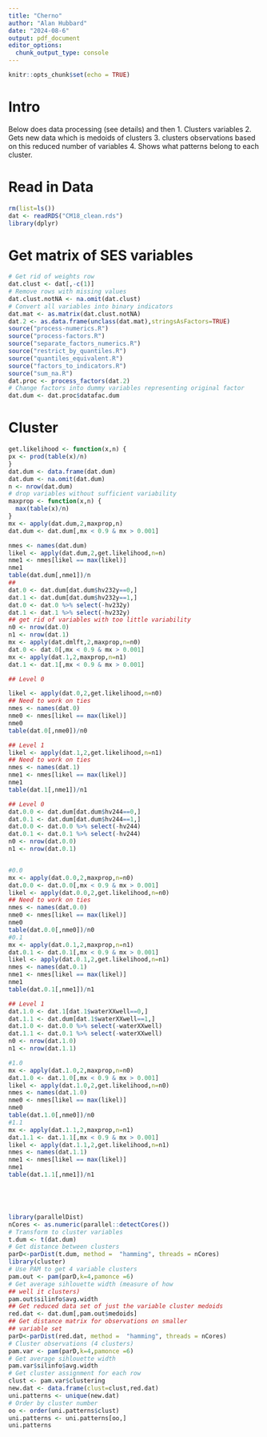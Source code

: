 ```yaml
---
title: "Cherno"
author: "Alan Hubbard"
date: "2024-08-6"
output: pdf_document
editor_options: 
  chunk_output_type: console
---
```


```r
knitr::opts_chunk$set(echo = TRUE)
```

# Intro
Below does data processing (see details) and then 
1. Clusters variables
2. Gets new data which is medoids of clusters
3. clusters observations based on this reduced number of variables
4. Shows what patterns belong to each cluster.




# Read in Data
```r
rm(list=ls())
dat <- readRDS("CM18_clean.rds")
library(dplyr)

```
# Get matrix of SES variables

```r
# Get rid of weights row
dat.clust <- dat[,-c(1)]
# Remove rows with missing values
dat.clust.notNA <- na.omit(dat.clust)
# Convert all variables into binary indicators
dat.mat <- as.matrix(dat.clust.notNA)
dat.2 <- as.data.frame(unclass(dat.mat),stringsAsFactors=TRUE)
source("process-numerics.R")
source("process-factors.R")
source("separate_factors_numerics.R")
source("restrict_by_quantiles.R")
source("quantiles_equivalent.R")
source("factors_to_indicators.R")
source("sum_na.R")
dat.proc <- process_factors(dat.2)
# Change factors into dummy variables representing original factor
dat.dum <- dat.proc$datafac.dum
```


# Cluster

```r
get.likelihood <- function(x,n) {
px <- prod(table(x)/n)
}
dat.dum <- data.frame(dat.dum)
dat.dum <- na.omit(dat.dum)
n <- nrow(dat.dum)
# drop variables without sufficient variability
maxprop <- function(x,n) {
  max(table(x)/n)
}
mx <- apply(dat.dum,2,maxprop,n)
dat.dum <- dat.dum[,mx < 0.9 & mx > 0.001]

nmes <- names(dat.dum)
likel <- apply(dat.dum,2,get.likelihood,n=n)
nme1 <- nmes[likel == max(likel)]
nme1
table(dat.dum[,nme1])/n
## 
dat.0 <- dat.dum[dat.dum$hv232y==0,]
dat.1 <- dat.dum[dat.dum$hv232y==1,]
dat.0 <- dat.0 %>% select(-hv232y)
dat.1 <- dat.1 %>% select(-hv232y)
## get rid of variables with too little variability
n0 <- nrow(dat.0)
n1 <- nrow(dat.1)
mx <- apply(dat.dmlft,2,maxprop,n=n0)
dat.0 <- dat.0[,mx < 0.9 & mx > 0.001]
mx <- apply(dat.1,2,maxprop,n=n1)
dat.1 <- dat.1[,mx < 0.9 & mx > 0.001]

## Level 0

likel <- apply(dat.0,2,get.likelihood,n=n0)
## Need to work on ties
nmes <- names(dat.0)
nme0 <- nmes[likel == max(likel)]
nme0
table(dat.0[,nme0])/n0

## Level 1
likel <- apply(dat.1,2,get.likelihood,n=n1)
## Need to work on ties
nmes <- names(dat.1)
nme1 <- nmes[likel == max(likel)]
nme1
table(dat.1[,nme1])/n1

## Level 0
dat.0.0 <- dat.dum[dat.dum$hv244==0,]
dat.0.1 <- dat.dum[dat.dum$hv244==1,]
dat.0.0 <- dat.0.0 %>% select(-hv244)
dat.0.1 <- dat.0.1 %>% select(-hv244)
n0 <- nrow(dat.0.0)
n1 <- nrow(dat.0.1)


#0.0
mx <- apply(dat.0.0,2,maxprop,n=n0)
dat.0.0 <- dat.0.0[,mx < 0.9 & mx > 0.001]
likel <- apply(dat.0.0,2,get.likelihood,n=n0)
## Need to work on ties
nmes <- names(dat.0.0)
nme0 <- nmes[likel == max(likel)]
nme0
table(dat.0.0[,nme0])/n0
#0.1
mx <- apply(dat.0.1,2,maxprop,n=n1)
dat.0.1 <- dat.0.1[,mx < 0.9 & mx > 0.001]
likel <- apply(dat.0.1,2,get.likelihood,n=n1)
nmes <- names(dat.0.1)
nme1 <- nmes[likel == max(likel)]
nme1
table(dat.0.1[,nme1])/n1

## Level 1
dat.1.0 <- dat.1[dat.1$waterXXwell==0,]
dat.1.1 <- dat.dum[dat.1$waterXXwell==1,]
dat.1.0 <- dat.0.0 %>% select(-waterXXwell)
dat.1.1 <- dat.0.1 %>% select(-waterXXwell)
n0 <- nrow(dat.1.0)
n1 <- nrow(dat.1.1)

#1.0
mx <- apply(dat.1.0,2,maxprop,n=n0)
dat.1.0 <- dat.1.0[,mx < 0.9 & mx > 0.001]
likel <- apply(dat.1.0,2,get.likelihood,n=n0)
nmes <- names(dat.1.0)
nme0 <- nmes[likel == max(likel)]
nme0
table(dat.1.0[,nme0])/n0
#1.1
mx <- apply(dat.1.1,2,maxprop,n=n1)
dat.1.1 <- dat.1.1[,mx < 0.9 & mx > 0.001]
likel <- apply(dat.1.1,2,get.likelihood,n=n1)
nmes <- names(dat.1.1)
nme1 <- nmes[likel == max(likel)]
nme1
table(dat.1.1[,nme1])/n1





library(parallelDist)
nCores <- as.numeric(parallel::detectCores())
# Transform to cluster variables
t.dum <- t(dat.dum)
# Get distance between clusters
parD<-parDist(t.dum, method =  "hamming", threads = nCores) 
library(cluster)
# Use PAM to get 4 variable clusters
pam.out <- pam(parD,k=4,pamonce =6)
# Get average sihlouette width (measure of how 
## well it clusters)
pam.out$silinfo$avg.width
## Get reduced data set of just the variable cluster medoids
red.dat <- dat.dum[,pam.out$medoids]
## Get distance matrix for observations on smaller 
## variable set
parD<-parDist(red.dat, method =  "hamming", threads = nCores) 
# Cluster observations (4 clusters)
pam.var <- pam(parD,k=4,pamonce =6)
# Get average sihlouette width 
pam.var$silinfo$avg.width
# Get cluster assignment for each row
clust <- pam.var$clustering
new.dat <- data.frame(clust=clust,red.dat)
uni.patterns <- unique(new.dat)
# Order by cluster number
oo <- order(uni.patterns$clust)
uni.patterns <- uni.patterns[oo,]
uni.patterns
```

